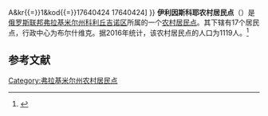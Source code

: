 {{Infobox Settlement
| official_name = 伊利因斯科耶农村居民点
| native_name = Ильинское сельское поселение
| settlement_type = [[农村居民点|农村居民点]]
| subdivision_type = [[国家|国家]]
| subdivision_type1 = [[州_(俄罗斯)|州]]
| subdivision_type2 = [[区_(苏联)|区]]
| subdivision_name = {{RUS}}
| subdivision_name1 = [[弗拉基米尔州|弗拉基米尔州]]
| subdivision_name2 = [[科利丘吉诺区|科利丘吉诺区]]
| seat_type = 行政中心
| seat = 布尔什维克
| population_as_of=2016
| population_footnotes = <ref name=stat />
| population_total = 1119
| coordinates_display = inline,title
| latd = 56 | latm = 23 | lats = 26 | latNS = N
| longd = 39 | longm = 24 | longs = 56 | longEW = E
| timezone = [[莫斯科时间|MSK]]
| utc_offset = +3
| blank_name = [[俄罗斯市政土地区划代码|OKTMO编码]]
| blank_info = [http://classif.spb.ru/classificators/view/tma.php?st{{=}}A&kr{{=}}1&kod{{=}}17640424 17640424]
}}
'''伊利因斯科耶农村居民点'''（{{lang-ru|Ильинское сельское поселение}}）是[[俄罗斯联邦|俄罗斯联邦]][[弗拉基米尔州|弗拉基米尔州]][[科利丘吉诺区|科利丘吉诺区]]所属的一个[[农村居民点|农村居民点]]。其下辖有17个居民点，行政中心为布尔什维克。据2016年统计，该农村居民点的人口为1119人。<ref name=stat>{{cite web | url = http://www.gks.ru/free_doc/doc_2016/bul_dr/mun_obr2016.rar | title = Численность населения Российской Федерации по муниципальным образованиям на 1 января 2016 года | language = ru | accessdate = 2016-12-18 | archive-date = 2019-05-13 | archive-url = https://web.archive.org/web/20190513150350/http://www.gks.ru/free_doc/doc_2016/bul_dr/mun_obr2016.rar | dead-url = no }}</ref>

== 参考文献 ==
{{reflist}}

{{Russia-stub}}

[[Category:弗拉基米尔州农村居民点|Category:弗拉基米尔州农村居民点]]